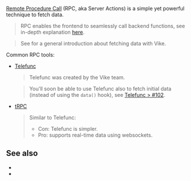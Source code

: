 
[Remote Procedure Call](https://en.wikipedia.org/wiki/Remote_procedure_call) (RPC, aka Server Actions) is a simple yet powerful technique to fetch data.

> RPC enables the frontend to seamlessly call backend functions, see in-depth explanation [here](https://telefunc.com/RPC).

> See <Link href="/data-fetching" /> for a general introduction about fetching data with Vike.

Common RPC tools:

- [Telefunc](https://telefunc.com)
  > Telefunc was created by the Vike team.

  > You'll soon be able to use Telefunc also to fetch initial data (instead of using the `data()` hook), see [Telefunc > #102](https://github.com/brillout/telefunc/issues/102).
- [tRPC](https://trpc.io/)
  > Similar to Telefunc:
  >  - Con: Telefunc is simpler.
  >  - Pro: supports real-time data using websockets.


## See also

- <Link href="/data-fetching" />
- <Link href="/api-routes" />
